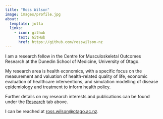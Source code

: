 ```yaml
---
title: "Ross Wilson"
image: images/profile.jpg
about:
  template: jolla
  links:
    - icon: github
      text: GitHub
      href: https://github.com/rosswilson-nz
---
```


I am a research fellow in the Centre for Musculoskeletal Outcomes Research at the Dunedin School of Medicine, University of Otago.

My research area is health economics, with a specific focus on the measurement and valuation of health-related quality of life, economic evaluation of healthcare interventions, and simulation modelling of disease epidemiology and treatment to inform health policy.

Further details on my research interests and publications can be found under the [Research](research.qmd) tab above.

I can be reached at <ross.wilson@otago.ac.nz>.
